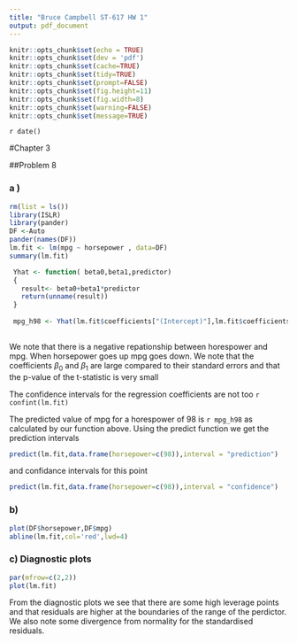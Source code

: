 ```yaml
---
title: "Bruce Campbell ST-617 HW 1"
output: pdf_document
---
```


```r
knitr::opts_chunk$set(echo = TRUE)
knitr::opts_chunk$set(dev = 'pdf')
knitr::opts_chunk$set(cache=TRUE)
knitr::opts_chunk$set(tidy=TRUE)
knitr::opts_chunk$set(prompt=FALSE)
knitr::opts_chunk$set(fig.height=11)
knitr::opts_chunk$set(fig.width=8)
knitr::opts_chunk$set(warning=FALSE)
knitr::opts_chunk$set(message=TRUE)
```

`r date()`

#Chapter 3

##Problem 8

### a ) 
```r
rm(list = ls())
library(ISLR)
library(pander)
DF <-Auto
pander(names(DF))
lm.fit <- lm(mpg ~ horsepower , data=DF)
summary(lm.fit)

 Yhat <- function( beta0,beta1,predictor) 
 {
   result<- beta0+beta1*predictor
   return(unname(result))
 }
 
 mpg_h98 <- Yhat(lm.fit$coefficients["(Intercept)"],lm.fit$coefficients["horsepower"],98)
 
```


We note that there is a negative repationship between horespower and mpg. When horsepower goes up mpg goes down. We note that the coefficients $\beta_0$ and $\beta_1$ are large compared to their standard errors and that the p-value of the t-statistic is very small

The confidence intervals for the regression coefficients are not too 
`r confint(lm.fit)`

The predicted value of mpg for a horespower of 98 is `r mpg_h98` as calculated by our function above. Using the predict function we get the prediction intervals 
```r
predict(lm.fit,data.frame(horsepower=c(98)),interval = "prediction")
```

and confidance intervals for this point
```r
predict(lm.fit,data.frame(horsepower=c(98)),interval = "confidence")
```


### b)
```r
plot(DF$horsepower,DF$mpg)
abline(lm.fit,col='red',lwd=4)
```


### c) Diagnostic plots

```r
par(mfrow=c(2,2))
plot(lm.fit)
```

From the diagnostic plots we see that there are some high leverage points and that residuals are higher at the boundaries of the range of the perdictor. We also note some divergence from normality for the standardised residuals. 

